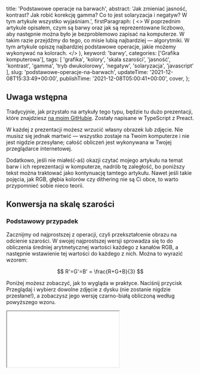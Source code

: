 
  title: 'Podstawowe operacje na barwach',
  abstract:
    'Jak zmieniać jasność, kontrast? Jak robić korekcję gamma? Co to jest solaryzacja i negatyw? W tym artykule wszystko wyjaśniam.',
  firstParagraph: (
    <>
      <Link href="/post/jak-komputer-zapisuje-kolory">W poprzednim artykule opisałem</Link>, czym są barwy oraz jak są reprezentowane liczbowo, aby następnie można było je bezproblemowo zapisać na komputerze. W takim razie przejdźmy do tego, co misie lubią najbardziej — algorytmiki. W tym artykule opiszę najbardziej podstawowe operacje, jakie możemy wykonywać na kolorach.
    </>
  ),
  keyword: 'barwy',
  categories: ['Grafika komputerowa'],
  tags: [
    'grafika',
    'kolory',
    'skala szarości',
    'jasność',
    'kontrast',
    'gamma',
    'tryb dwukolorowy',
    'negatyw',
    'solaryzacja',
    'javascript'
  ],
  slug: 'podstawowe-operacje-na-barwach',
  updateTime: '2021-12-08T15:33:49+00:00',
  publishTime: '2021-12-08T05:00:41+00:00',
  cover,
};

## Uwaga wstępna

Tradycyjnie, jak przystało na artykuły tego typu, będzie tu dużo prezentacji, które znajdziesz [na moim GitHubie](https://github.com/swistak-codes/colors-presentation). Zostały napisane w TypeScript z Preact.

W każdej z prezentacji możesz wrzucić własny obrazek lub zdjęcie. Nie musisz się jednak martwić — wszystko zostaje na Twoim komputerze i nie jest nigdzie przesyłane; całość obliczeń jest wykonywana w Twojej przeglądarce internetowej.

Dodatkowo, jeśli nie miałeś(-aś) okazji czytać mojego <Link href="/post/jak-komputer-zapisuje-kolory">artykułu na temat barw i ich reprezentacji w komputerze</Link>, nadrób tę zaległość, bo poniższy tekst można traktować jako kontynuację tamtego artykułu. Nawet jeśli takie pojęcia, jak RGB, głębia kolorów czy dithering nie są Ci obce, to warto przypomnieć sobie nieco teorii.

## Konwersja na skalę szarości

### Podstawowy przypadek

Zacznijmy od najprostszej z operacji, czyli przekształcenie obrazu na odcienie szarości. W swojej najprostszej wersji sprowadza się to do obliczenia średniej arytmetycznej wartości każdego z kanałów RGB, a następnie wstawienie tej wartości do każdego z nich. Można to wyrazić wzorem:

$$
R'=G'=B' = \frac{R+G+B}{3}
$$

Poniżej możesz zobaczyć, jak to wygląda w praktyce. Naciśnij przycisk Przeglądaj i wybierz dowolne zdjęcie z dysku (nie zostanie nigdzie przesłane!), a zobaczysz jego wersję czarno-białą obliczoną według powyższego wzoru.

<Iframe src="/iframe-content/colors/index.html#/grayscale" minHeight={600} />

Jest to najczęściej spotykana wersja i prawdopodobnie całkowicie wystarczająca do większości zastosowań.

### Sterowanie poziomem jasności

Często jednak dla lepszego efektu wizualnego nie stosuje się zwykłej średniej arytmetycznej, tylko średnią ważoną. Pozwala to na sterowanie efektem i uzyskanie często lepszych rezultatów niż poprzednim wzorem. Jest to dokładnie ten sam wzór, który używamy w modelach <Link href="/post/jak-komputer-zapisuje-kolory">YUV/YCbCr</Link> do wyznaczenia kanału jasności. Obliczenie wygląda następująco:

$$
\begin{align*}
R'=G'=B' &= K_rR+K_gG+K_bB, \\
\text{gdzie: } K_r+K_g+K_b &= 1
\end{align*}
$$

Przykładowo, w modelu przestrzeni barw YUV, w oryginalnym standardzie telewizji, kanał czarno-biały jest tworzony z wykorzystaniem następujących wag, co daje bardzo dobre wizualnie rezultaty:

$$
\begin{align*}
K_r &= 0,299
\\ K_g &= 0,587 \\
K_b &= 0,114
\end{align*}
$$

Poniżej możesz sprawdzić, jak wygląda efekt w zależności od podania różnych wag. Można sterować dwoma wagami jednocześnie, a trzecia jest obliczana jako różnica dwóch wpisanych. Za pomocą radio buttona możesz wybrać, która z wag ma być wyliczana automatycznie.

<Iframe src="/iframe-content/colors/index.html#/grayscale-adjusted" minHeight={600} />

### Tryb dwukolorowy

Zamiast zastosowania skali szarości możemy chcieć uzyskać jedynie dwie barwy — białą i czarną. Aby to zrobić, stosujemy zwykły wzór na średnią, a potem wartość progową (ang. threshold), poniżej której zaokrąglamy wartość koloru do (0%, 0%, 0%) lub powyżej której do (100%, 100%, 100%).

Tym razem zamiast wzoru pokażę kod, którym można to osiągnąć:

```javascript
const newColor = (r + g + b) / 3 > threshold ? 255 : 0;
r = newColor;
g = newColor;
b = newColor;
```

Jego działanie w praktyce możesz zobaczyć poniżej. Przesuwaj suwakiem, aby wybrać wartość progową i tym samym zobaczyć inny efekt:

<Iframe src="/iframe-content/colors/index.html#/twotone" minHeight={600} />

## Zmiana podstawowych parametrów kolorów

W programach graficznych jednymi z najczęściej wykonywanych prostych operacjach na barwach są zmiana kontrastu, zmiana jasności, a także korekcja gamma. Zobaczmy, co tak naprawdę kryje się za tymi operacjami.

### Zmiana jasności

Zmiana jasności to najprostsza z operacji zmiany podstawowych parametrów kolorów, jaką możemy zrobić. Polega na rozjaśnieniu bądź ściemnieniu wszystkich pikseli o taką samą, stałą wartość. Jest to zdecydowanie najprostsze do zrobienia w przestrzeni kolorów HSL, gdzie wystarczy manewrować jedynie składową L odpowiadającą za jasność. W najpopularniejszym RGB jest to również proste.

Jak widziałeś(-aś) wcześniej, w skali szarości jasność zmieniała się, jeśli taką samą wartość odejmowaliśmy bądź dodawaliśmy do każdej składowej koloru. Tutaj działa to dokładnie tak samo. Dla przykładu kolor zielony zdefiniowany jako RGB(0, 255, 0) <Square color="rgb(0,255,0)" /> po przyciemnieniu o połowę może być zapisany jako RGB(0, 128, 0) <Square color="rgb(0,128,0)" />. Analogicznie działa to dla innych kolorów. Teraz technicznie, jak to wygląda?

Operując na 24-bitowych barwach (8 bitów na kanał), najłatwiej jest operować jasnością jako skalą od -255 do 255, gdzie początkowa wartość to 0. We wzorach przyjmijmy, że oznaczymy ją literą $$I$$. Następnie wartość tą dodajemy do każdej ze składowych koloru, jednocześnie ograniczając, że musimy utrzymać się w zakresie wartości od 0 do 255:

$$
\begin{align*}
R' &= \text{trunc}(R + I) \\
G' &= \text{trunc}(G + I) \\
B' &= \text{trunc}(B + I) \\
\text{trunc}(x) &= \begin{cases}
0 & \text{dla } x < 0 \\
255  & \text{dla } x > 255 \\
x & \text{w przeciwnym przypadku}
\end{cases}
\end{align*}
$$

Poniżej możesz sprawdzić, jak wygląda w praktyce manipulacja jasnością:

<Iframe src="/iframe-content/colors/index.html#/brightness" minHeight={600} />

### Zmiana kontrastu

Kontrast, najprościej mówiąc, to różnica między najjaśniejszym i najciemniejszym punktem obrazu. Oczywiście nie możemy zmienić jedynie tych dwóch pikseli, tylko przekształcić odpowiednio wszystkie, aby uzyskać należyty efekt. Jest to nieco trudniejsza operacja niż powyższa, ale wciąż nic skomplikowanego.

Analogicznie jak poprzednio, kontrast ($$C$$) będziemy określać jako wartość w przedziale od -255 do 255. Pierwsze, co musimy zrobić, to obliczyć współczynnik poprawy kontrastu. Jest wiele sposób na jego wyznaczenie, a jeden z nich (najprostszy, jaki znalazłem) to:

$$
F=\frac{259\cdot(C+255)}{255\cdot (259-C)}
$$

Następnie współczynnik ten możemy wykorzystać do korekcji barwy. Tak jak poprzednio, stosujemy go do wszystkich składowych koloru, przy czym tym razem mnożymy wartość, co da nam takie wzory:

$$
\begin{align*}
R' &= \text{trunc}(F \cdot (R - 128) + 128) \\
G' &= \text{trunc}(F \cdot (G - 128) + 128) \\
B' &= \text{trunc}(F \cdot (B - 128) + 128)
\end{align*}
$$

Poniżej możesz sprawdzić, jak wygląda w praktyce manipulacja kontrastem:

<Iframe src="/iframe-content/colors/index.html#/contrast" minHeight={600} />

### Korekcja gamma

Korekcja gamma (znana też jako modulacja gamma), najprościej rzecz ujmując, pozwala na nieliniową zmianę różnic między poziomami jasności. Jest szczególnie pomocna dlatego, że o ile ludzkie oko jest wyczulone bardziej na różnice w jasności niż na różnice w barwach, to jednocześnie, gdy mamy dużo ciemnych bądź jasnych punktów koło siebie, zlewają nam się one ze sobą. Korekcja gamma pozwala zwiększyć różnice między nimi, równocześnie nie zmieniając aż tak obrazu, jak wcześniej pokazana zmiana jasności czy kontrastu.

Współczynnik gamma zapisujemy oczywiście grecką literą $$\gamma$$. Następnie każdą składową barwy przekształcamy następująco:

$$
\begin{align*}
R' &= 255 \cdot \left( \frac{R}{255} \right)^{\frac{1}{\gamma}} \\
G' &= 255 \cdot \left( \frac{G}{255} \right)^{\frac{1}{\gamma}} \\
B' &= 255 \cdot \left( \frac{B}{255} \right)^{\frac{1}{\gamma}}
\end{align*}
$$

Poniżej możesz sprawdzić, co daje korekcja gamma:

<Iframe src="/iframe-content/colors/index.html#/gamma" minHeight={600} />

## Całkowita zmiana barw

Na koniec przejrzyjmy jeszcze dwa najprostsze z algorytmów umożliwiające całkowitą zmianę kolorystyki obrazu. Oba mają korzenie w tradycyjnej fotografii i na pewno urozmaicą Twoją wiedzę na temat wykonywania operacji na barwach.

### Negatyw

W fotografii analogowej po wywołaniu kliszy mogliśmy obserwować, że kolory na niej są zupełnie inne niż te, które widzimy na odbitce. Dokładniej mówiąc, są to dosłownie odwrotne kolory, stąd wywołane klisze zwykło się nazywać negatywami. Efekt ten można uzyskać na komputerze w bardzo prosty sposób. Skoro jest to odwrócenie barw, wystarczy wykonać następujące obliczenia:

$$
\begin{align*}
R' &= 255 - R \\
G' &= 255 - G \\
B' &= 255 - B
\end{align*}
$$

Możesz się oczywiście zastanawiać nad zastosowaniem takiego efektu, ale jest ono dość oczywiste: przenosząc zdjęcia analogowe do formatu cyfrowego, niekoniecznie musimy skanować odbitki; możemy skanować oryginalne klisze. Wówczas trzeba jakoś przywrócić oryginalne barwy.

Poniżej możesz przetestować efekt w praktyce:

<Iframe src="/iframe-content/colors/index.html#/inversion" minHeight={600} />

### Solaryzacja

Ostatnim efektem, który chciałem pokazać w tym artykule, jest solaryzacja. Solaryzację można traktować jako rozszerzenie tematu negatywu — robimy w zasadzie to samo, tylko ustalamy wartość graniczną (nazwijmy ją $$T$$, od ang. threshold — próg), powyżej bądź poniżej której nie odwracamy barwy. Kwestia, czy odwracamy poniżej, czy powyżej, jest umowna i zależy od efektu, jaki chcemy uzyskać.

Obliczenie tym razem wygląda tak (w wersji, gdzie tworzymy negatyw poniżej wartości granicznej):

$$
\begin{align*}
R' &= \begin{cases}
255 - R & \text{dla } R \leqslant  T \\
R & \text{w przeciwnym przypadku}
\end{cases} \\
G' &= \begin{cases}
255 - G & \text{dla } G \leqslant T \\
G & \text{w przeciwnym przypadku}
\end{cases} \\
B' &= \begin{cases}
255 - B & \text{dla } B \leqslant T \\
B & \text{w przeciwnym przypadku}
\end{cases} \\
\end{align*}
$$

Pewnie po wstępie zastanawiasz się, co może to mieć wspólnego z tradycyjną fotografią. Otóż solaryzacją nazywano efekt, dzięki któremu niektóre barwy pochodzące z intensywnych źródeł światła nie były rejestrowane na kliszy w formie negatywu. Efekt ten zaobserwowano przy robieniu zdjęć słońca, które po wywołaniu pokazywały, że słońce ma czarny kolor. Możemy też mówić o zjawisku Sabattiera (pseudosolaryzacja), które w skrócie można nazwać jako celowo wymuszoną solaryzację, co dokładnie odwzorowujemy cyfrowo powyższymi obliczeniami.

Poniżej możesz przetestować, jaki efekt daje solaryzacja wraz ze zmianą wartości granicznej, a także, jaka jest różnica między opisanymi wcześniej dwoma różnymi implementacjami:

<Iframe src="/iframe-content/colors/index.html#/solarization" minHeight={600} />

## Literatura

- *Image Processing 101 Chapter 1.3: Color Space Conversion*, [https://www.dynamsoft.com/blog/insights/image-processing/image-processing-101-color-space-conversion/](https://www.dynamsoft.com/blog/insights/image-processing/image-processing-101-color-space-conversion/) (ostatnie odwiedziny 27.11.2021).
- *OpenCV | Understanding Brightness in an Image*, [https://www.geeksforgeeks.org/opencv-understanding-brightness-in-an-image/](https://www.geeksforgeeks.org/opencv-understanding-brightness-in-an-image/) (ostatnie odwiedziny 27.11.2021).
- *Image Processing Algorithms Part 5: Contrast Adjustment*, [https://www.dfstudios.co.uk/articles/programming/image-programming-algorithms/image-processing-algorithms-part-5-contrast-adjustment/](https://www.dfstudios.co.uk/articles/programming/image-programming-algorithms/image-processing-algorithms-part-5-contrast-adjustment/) (ostatnie odwiedziny 27.11.2021).
- Shao V. *Implementing the Gamma Correction Algorithm Using the TMS320C2xx DSP*, Digital Signal Processing Solutions, wrzesień 1997.
- *Solaryzacja*, [http://www.algorytm.org/przetwarzanie-obrazow/solaryzacja.html](http://www.algorytm.org/przetwarzanie-obrazow/solaryzacja.html) (ostatnie odwiedziny 27.11.2021).
- *Sabattier effect*, [https://en.wikipedia.org/w/index.php?title=Sabattier_effect&oldid=1057385837](https://en.wikipedia.org/w/index.php?title=Sabattier_effect&oldid=1057385837) (ostatnie odwiedziny 27.11.2021).

<small>(zdjęcie na okładce pochodzi z serwisu [Pixabay](https://pixabay.com/illustrations/bird-parrot-colorful-animal-3769459/))</small>
